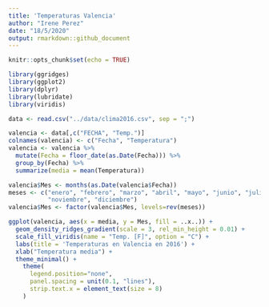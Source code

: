 ```yaml
---
title: 'Temperaturas Valencia'
author: "Irene Perez"
date: "18/5/2020"
output: rmarkdown::github_document
---
```


```r
knitr::opts_chunk$set(echo = TRUE)
```

```r
library(ggridges)
library(ggplot2)
library(dplyr)
library(lubridate)
library(viridis)
```

```r
data <- read.csv("../data/clima2016.csv", sep = ";")

valencia <- data[,c("FECHA", "Temp.")]
colnames(valencia) <- c("Fecha", "Temperatura")
valencia <- valencia %>%
  mutate(Fecha = floor_date(as.Date(Fecha))) %>%
  group_by(Fecha) %>%
  summarize(media = mean(Temperatura))

valencia$Mes <- months(as.Date(valencia$Fecha))
meses <- c("enero", "febrero", "marzo", "abril", "mayo", "junio", "julio", "agosto", "septiembre", "octubre",
           "noviembre", "diciembre")
valencia$Mes <- factor(valencia$Mes, levels=rev(meses))
```


```r

ggplot(valencia, aes(x = media, y = Mes, fill = ..x..)) +
  geom_density_ridges_gradient(scale = 3, rel_min_height = 0.01) +
  scale_fill_viridis(name = "Temp. [F]", option = "C") +
  labs(title = 'Temperaturas en Valencia en 2016') +
  xlab("Temperatura media") +
  theme_minimal() +
    theme(
      legend.position="none",
      panel.spacing = unit(0.1, "lines"),
      strip.text.x = element_text(size = 8)
    )
```



